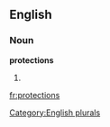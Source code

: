 
==English==

===Noun===
'''protections'''

# {{plural of|[[protection]]}}

[[Category:English plurals]]

[[fr:protections]]